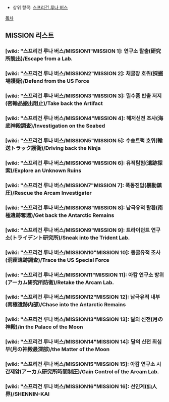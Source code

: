 * 상위 항목: [[스프리건 루나 버스]]
[[목차]]
== MISSION 리스트 ==
=== [wiki: "스프리건 루나 버스/MISSION1"MISSION 1]: 연구소 탈출(研究所脱出)/Escape from a Lab. ===
=== [wiki: "스프리건 루나 버스/MISSION2"MISSION 2]: 채굴장 호위(採掘場護衛)/Defend from the US Force ===
=== [wiki: "스프리건 루나 버스/MISSION3"MISSION 3]: 밀수품 반출 저지(密輸品搬出阻止)/Take back the Artifact ===
=== [wiki: "스프리건 루나 버스/MISSION4"MISSION 4]: 해저신전 조사(海底神殿調査)/Investigation on the Seabed ===
=== [wiki: "스프리건 루나 버스/MISSION5"MISSION 5]: 수송트럭 호위(輸送トラック護衛)/Driving back the Ninja ===
=== [wiki: "스프리건 루나 버스/MISSION6"MISSION 6]: 유적탐험(遺跡探索)/Explore an Unknown Ruins ===
=== [wiki: "스프리건 루나 버스/MISSION7"MISSION 7]: 폭동진압(暴動鎮圧)/Rescue the Arcam Investigater ===
=== [wiki: "스프리건 루나 버스/MISSION8"MISSION 8]: 남극유적 탈환(南極遺跡奪還)/Get back the Antarctic Remains ===
=== [wiki: "스프리건 루나 버스/MISSION9"MISSION 9]: 트라이던트 연구소(トライデント研究所)/Sneak into the Trident Lab. ===
=== [wiki: "스프리건 루나 버스/MISSION10"MISSION 10]: 동굴유적 조사(洞窟遺跡調査)/Trace the US Special Force ===
=== [wiki: "스프리건 루나 버스/MISSION11"MISSION 11]: 아캄 연구소 방위(アーカム研究所防衛)/Retake the Arcam Lab. ===
=== [wiki: "스프리건 루나 버스/MISSION12"MISSION 12]: 남극유적 내부(南極遺跡内部)/Chase into the Antarctic Remains ===
=== [wiki: "스프리건 루나 버스/MISSION13"MISSION 13]: 달의 신전(月の神殿)/in the Palace of the Moon ===
=== [wiki: "스프리건 루나 버스/MISSION14"MISSION 14]: 달의 신전 최심부(月の神殿最深部)/the Matter of the Moon ===
=== [wiki: "스프리건 루나 버스/MISSION15"MISSION 15]: 아캄 연구소 시간제압(アーカム研究所時間制圧)/Gain Control of the Arcam Lab. ===
=== [wiki: "스프리건 루나 버스/MISSION16"MISSION 16]: 선인계(仙人界)/SHENNIN-KAI ===

